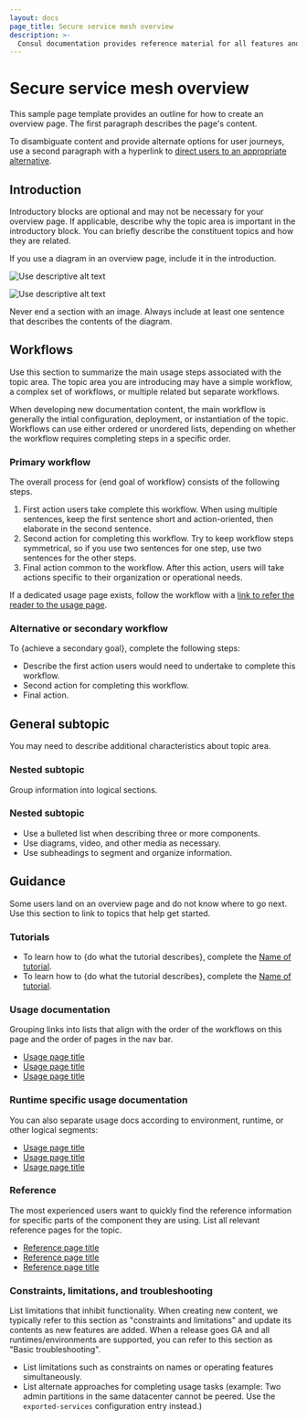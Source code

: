 ```yaml
---
layout: docs
page_title: Secure service mesh overview
description: >-
  Consul documentation provides reference material for all features and options available in Consul.
---
```


# Secure service mesh overview

This sample page template provides an outline for how to create an overview page. The first paragraph describes the page's content.

To disambiguate content and provide alternate options for user journeys, use a second paragraph with a hyperlink to [direct users to an appropriate alternative](https://developer.hashicorp.com).

## Introduction

Introductory blocks are optional and may not be necessary for your overview page. If applicable, describe why the topic area is important in the introductory block. You can briefly describe the constituent topics and how they are related. 

If you use a diagram in an overview page, include it in the introduction.

![Use descriptive alt text](/img/docs/image.png#light-theme-only)

![Use descriptive alt text](/img/docs/image.png#dark-theme-only)

Never end a section with an image. Always include at least one sentence that describes the contents of the diagram.

## Workflows

Use this section to summarize the main usage steps associated with the topic area. The topic area you are introducing may have a simple workflow, a complex set of workflows, or multiple related but separate workflows.

When developing new documentation content, the main workflow is generally the intial configuration, deployment, or instantiation of the topic. Workflows can use either ordered or unordered lists, depending on whether the workflow requires completing steps in a specific order.
 
### Primary workflow

The overall process for {end goal of workflow} consists of the following steps.

1. First action users take complete this workflow. When using multiple sentences, keep the first sentence short and action-oriented, then elaborate in the second sentence.
1. Second action for completing this workflow. Try to keep workflow steps symmetrical, so if you use two sentences for one step, use two sentences for the other steps.
1. Final action common to the workflow. After this action, users will take actions specific to their organization or operational needs.

If a dedicated usage page exists, follow the workflow with a [link to refer the reader to the usage page](https://developer.hashicorp.com).

### Alternative or secondary workflow

To {achieve a secondary goal}, complete the following steps:

- Describe the first action users would need to undertake to complete this workflow.     
- Second action for completing this workflow.
- Final action.

## General subtopic

You may need to describe additional characteristics about topic area. 

### Nested subtopic

Group information into logical sections. 

### Nested subtopic 

- Use a bulleted list when describing three or more components.
- Use diagrams, video, and other media as necessary.       
- Use subheadings to segment and organize information.

## Guidance

Some users land on an overview page and do not know where to go next. Use this section to link to topics that help get started.

### Tutorials

- To learn how to {do what the tutorial describes}, complete the [Name of tutorial](https://link-to-tutorial).
- To learn how to {do what the tutorial describes}, complete the [Name of tutorial](https://link-to-tutorial).

### Usage documentation

Grouping links into lists that align with the order of the workflows on this page and the order of pages in the nav bar.

- [Usage page title](https://developer.hashicorp.com)
- [Usage page title](https://developer.hashicorp.com)
- [Usage page title](https://developer.hashicorp.com)

### Runtime specific usage documentation

You can also separate usage docs according to environment, runtime, or other logical segments:

- [Usage page title](https://developer.hashicorp.com)
- [Usage page title](https://developer.hashicorp.com)
- [Usage page title](https://developer.hashicorp.com)

### Reference

The most experienced users want to quickly find the reference information for specific parts of the component they are using. List all relevant reference pages for the topic.

- [Reference page title](https://developer.hashicorp.com)
- [Reference page title](https://developer.hashicorp.com)
- [Reference page title](https://developer.hashicorp.com)

### Constraints, limitations, and troubleshooting

List limitations that inhibit functionality. When creating new content, we typically refer to this section as "constraints and limitations" and update its contents as new features are added. When a release goes GA and all runtimes/environments are supported, you can refer to this section as "Basic troubleshooting".

- List limitations such as constraints on names or operating features simultaneously.
- List alternate approaches for completing usage tasks (example: Two admin partitions in the same datacenter cannot be peered. Use the `exported-services` configuration entry instead.)
